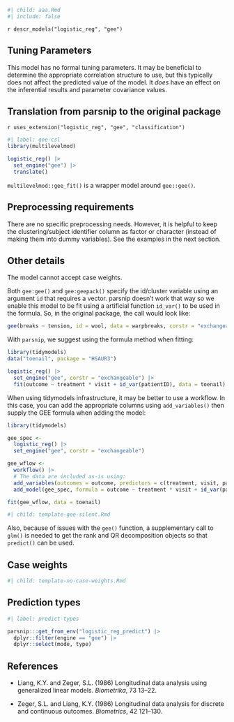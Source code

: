 ```r
#| child: aaa.Rmd
#| include: false
```

`r descr_models("logistic_reg", "gee")`

## Tuning Parameters

This model has no formal tuning parameters. It may be beneficial to determine the appropriate correlation structure to use, but this typically does not affect the predicted value of the model. It _does_ have an effect on the inferential results and parameter covariance values. 

## Translation from parsnip to the original package

`r uses_extension("logistic_reg", "gee", "classification")`

```r
#| label: gee-csl
library(multilevelmod)

logistic_reg() |> 
  set_engine("gee") |> 
  translate()
```

`multilevelmod::gee_fit()` is a wrapper model around `gee::gee()`. 


## Preprocessing requirements

There are no specific preprocessing needs. However, it is helpful to keep the clustering/subject identifier column as factor or character (instead of making them into dummy variables). See the examples in the next section. 

## Other details

The model cannot accept case weights. 

Both `gee:gee()` and `gee:geepack()` specify the id/cluster variable using an argument `id` that requires a vector. parsnip doesn't work that way so we enable this model to be fit using a artificial function `id_var()` to be used in the formula. So, in the original package, the call would look like:

```r
gee(breaks ~ tension, id = wool, data = warpbreaks, corstr = "exchangeable")
```

With `parsnip`, we suggest using the formula method when fitting: 

```r
library(tidymodels)
data("toenail", package = "HSAUR3")

logistic_reg() |> 
  set_engine("gee", corstr = "exchangeable") |> 
  fit(outcome ~ treatment * visit + id_var(patientID), data = toenail)
```

When using tidymodels infrastructure, it may be better to use a workflow. In this case, you can add the appropriate columns using `add_variables()` then supply the GEE formula when adding the model: 

```r
library(tidymodels)

gee_spec <- 
  logistic_reg() |> 
  set_engine("gee", corstr = "exchangeable")

gee_wflow <- 
  workflow() |> 
  # The data are included as-is using:
  add_variables(outcomes = outcome, predictors = c(treatment, visit, patientID)) |> 
  add_model(gee_spec, formula = outcome ~ treatment * visit + id_var(patientID))

fit(gee_wflow, data = toenail)
```
```r
#| child: template-gee-silent.Rmd
```

Also, because of issues with the `gee()` function, a supplementary call to `glm()` is needed to get the rank and QR decomposition objects so that `predict()` can be used.

## Case weights

```r
#| child: template-no-case-weights.Rmd
```

## Prediction types

```r
#| label: predict-types

parsnip:::get_from_env("logistic_reg_predict") |>
  dplyr::filter(engine == "gee") |>
  dplyr::select(mode, type)

```

## References

 - Liang, K.Y. and Zeger, S.L. (1986) Longitudinal data analysis using generalized linear models. _Biometrika_, 73 13–22.

 - Zeger, S.L. and Liang, K.Y. (1986) Longitudinal data analysis for discrete and continuous outcomes. _Biometrics_, 42 121–130.

